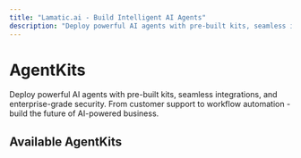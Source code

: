```yaml
---
title: "Lamatic.ai - Build Intelligent AI Agents"
description: "Deploy powerful AI agents with pre-built kits, seamless integrations, and enterprise-grade security. From customer support to workflow automation - build the future of AI-powered business."
---
```



# AgentKits
Deploy powerful AI agents with pre-built kits, seamless integrations, and enterprise-grade security. From customer support to workflow automation - build the future of AI-powered business.

<FeaturesSection/>

<AgentKitsCategories />

## Available AgentKits

<AgentsKitsIndex />
